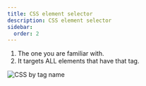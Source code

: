 ```yaml
---
title: CSS element selector
description: CSS element selector
sidebar:
  order: 2
---
```


1. The one you are familiar with. 
2. It targets ALL elements that have that tag.


![CSS by tag name](/htmlcssjavascript/csstag.png)




